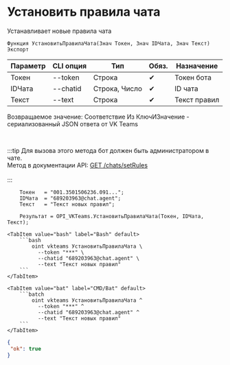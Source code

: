 ﻿---
sidebar_position: 14
---


# Установить правила чата
 Устанавливает новые правила чата



`Функция УстановитьПравилаЧата(Знач Токен, Знач IDЧата, Знач Текст) Экспорт`

  | Параметр | CLI опция | Тип | Обяз. | Назначение |
  |-|-|-|-|-|
  | Токен | --token | Строка | &#x2714; | Токен бота |
  | IDЧата | --chatid | Строка, Число | &#x2714; | ID чата |
  | Текст | --text | Строка | &#x2714; | Текст правил |

  
  Возвращаемое значение:   Соответствие Из КлючИЗначение - сериализованный JSON ответа от VK Teams

<br/>

:::tip
Для вызова этого метода бот должен быть администратором в чате.<br/>
Метод в документации API: [GET /chats/setRules](https://teams.vk.com/botapi/#/chats/get_chats_setRules)<br/>
<br/>
:::
<br/>


```bsl title="Пример использования для 1С:Предприятие/OneScript"
    Токен   = "001.3501506236.091...";
    IDЧата  = "689203963@chat.agent";
    Текст   = "Текст новых правил";

    Результат = OPI_VKTeams.УстановитьПравилаЧата(Токен, IDЧата, Текст);
```
    

 <Tabs>
  
    <TabItem value="bash" label="Bash" default>
        ```bash
            oint vkteams УстановитьПравилаЧата \
              --token "***" \
              --chatid "689203963@chat.agent" \
              --text "Текст новых правил"
        ```
    </TabItem>
  
    <TabItem value="bat" label="CMD/Bat" default>
        ```batch
            oint vkteams УстановитьПравилаЧата ^
              --token "***" ^
              --chatid "689203963@chat.agent" ^
              --text "Текст новых правил"
        ```
    </TabItem>
</Tabs>


```json title="Результат"
{
 "ok": true
}
```
